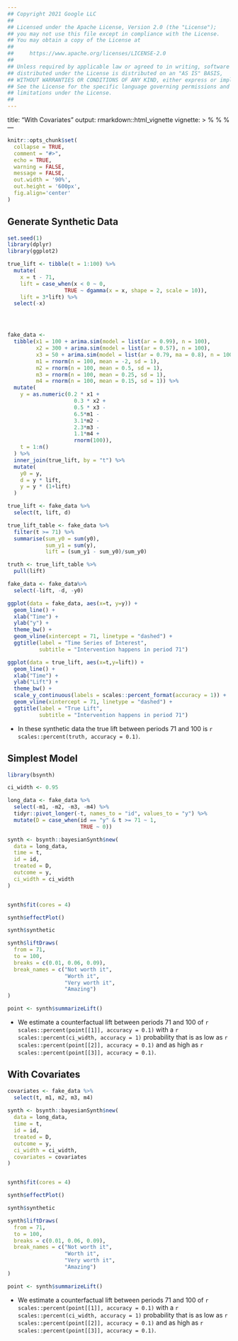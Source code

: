 ```yaml
---
## Copyright 2021 Google LLC
##
## Licensed under the Apache License, Version 2.0 (the "License");
## you may not use this file except in compliance with the License.
## You may obtain a copy of the License at
##
##     https://www.apache.org/licenses/LICENSE-2.0
##
## Unless required by applicable law or agreed to in writing, software
## distributed under the License is distributed on an "AS IS" BASIS,
## WITHOUT WARRANTIES OR CONDITIONS OF ANY KIND, either express or implied.
## See the License for the specific language governing permissions and
## limitations under the License.
##
---
```

title: "With Covariates"
output: rmarkdown::html_vignette
vignette: >
  %\VignetteIndexEntry{With Covariates}
  %\VignetteEngine{knitr::rmarkdown}
  %\VignetteEncoding{UTF-8}
---

```r
knitr::opts_chunk$set(
  collapse = TRUE,
  comment = "#>",
  echo = TRUE,
  warning = FALSE,
  message = FALSE,
  out.width = '90%', 
  out.height = '600px',
  fig.align='center'
)
```

## Generate Synthetic Data

```r
set.seed(1)
library(dplyr)
library(ggplot2)

true_lift <- tibble(t = 1:100) %>% 
  mutate(
    x = t - 71,
    lift = case_when(x < 0 ~ 0,
                  TRUE ~ dgamma(x = x, shape = 2, scale = 10)),
    lift = 3*lift) %>% 
  select(-x)




fake_data <-
  tibble(x1 = 100 + arima.sim(model = list(ar = 0.99), n = 100),
         x2 = 300 + arima.sim(model = list(ar = 0.57), n = 100),
         x3 = 50 + arima.sim(model = list(ar = 0.79, ma = 0.8), n = 100),
         m1 = rnorm(n = 100, mean = -2, sd = 1),
         m2 = rnorm(n = 100, mean = 0.5, sd = 1),
         m3 = rnorm(n = 100, mean = 0.25, sd = 1),
         m4 = rnorm(n = 100, mean = 0.15, sd = 1)) %>%
  mutate(
    y = as.numeric(0.2 * x1 + 
                     0.3 * x2 +
                     0.5 * x3 -
                     6.5*m1 -
                     3.1*m2 -
                     2.3*m3 -
                     1.1*m4 +
                     rnorm(100)),
    t = 1:n()
  ) %>% 
  inner_join(true_lift, by = "t") %>% 
  mutate(
    y0 = y,
    d = y * lift,
    y = y * (1+lift)
  )

true_lift <- fake_data %>% 
  select(t, lift, d)

true_lift_table <- fake_data %>% 
  filter(t >= 71) %>% 
  summarise(sum_y0 = sum(y0),
            sum_y1 = sum(y),
            lift = (sum_y1 - sum_y0)/sum_y0)

truth <- true_lift_table %>% 
  pull(lift)

fake_data <- fake_data%>% 
  select(-lift, -d, -y0)

ggplot(data = fake_data, aes(x=t, y=y)) +
  geom_line() +
  xlab("Time") +
  ylab("y") +
  theme_bw() +
  geom_vline(xintercept = 71, linetype = "dashed") +
  ggtitle(label = "Time Series of Interest", 
          subtitle = "Intervention happens in period 71")

ggplot(data = true_lift, aes(x=t,y=lift)) +
  geom_line() +
  xlab("Time") +
  ylab("Lift") +
  theme_bw() +
  scale_y_continuous(labels = scales::percent_format(accuracy = 1)) +
  geom_vline(xintercept = 71, linetype = "dashed") +
  ggtitle(label = "True Lift", 
          subtitle = "Intervention happens in period 71")
```

* In these synthetic data the true lift between periods 71 and 100 is `r scales::percent(truth, accuracy = 0.1)`.


## Simplest Model


```r
library(bsynth)

ci_width <- 0.95

long_data <- fake_data %>% 
  select(-m1, -m2, -m3, -m4) %>%
  tidyr::pivot_longer(-t, names_to = "id", values_to = "y") %>% 
  mutate(D = case_when(id == "y" & t >= 71 ~ 1,
                       TRUE ~ 0))

synth <- bsynth::bayesianSynth$new(
  data = long_data,
  time = t,
  id = id,
  treated = D,
  outcome = y,
  ci_width = ci_width
)


synth$fit(cores = 4)

synth$effectPlot()

synth$synthetic

synth$liftDraws(
  from = 71,
  to = 100,
  breaks = c(0.01, 0.06, 0.09),
  break_names = c("Not worth it",
                  "Worth it",
                  "Very worth it",
                  "Amazing")
)

point <- synth$summarizeLift()


```
* We estimate a counterfactual lift between periods 71 and 100 of 
`r scales::percent(point[[1]], accuracy = 0.1)` with a 
`r scales::percent(ci_width, accuracy = 1)` probability that is as low as
`r scales::percent(point[[2]], accuracy = 0.1)` and as high as 
`r scales::percent(point[[3]], accuracy = 0.1)`.


## With Covariates

```r
covariates <- fake_data %>% 
  select(t, m1, m2, m3, m4) 
  
synth <- bsynth::bayesianSynth$new(
  data = long_data,
  time = t,
  id = id,
  treated = D,
  outcome = y,
  ci_width = ci_width, 
  covariates = covariates
)


synth$fit(cores = 4)

synth$effectPlot()

synth$synthetic

synth$liftDraws(
  from = 71,
  to = 100,
  breaks = c(0.01, 0.06, 0.09),
  break_names = c("Not worth it",
                  "Worth it",
                  "Very worth it",
                  "Amazing")
)

point <- synth$summarizeLift()

```

* We estimate a counterfactual lift between periods 71 and 100 of 
`r scales::percent(point[[1]], accuracy = 0.1)` with a 
`r scales::percent(ci_width, accuracy = 1)` probability that is as low as
`r scales::percent(point[[2]], accuracy = 0.1)` and as high as 
`r scales::percent(point[[3]], accuracy = 0.1)`.




